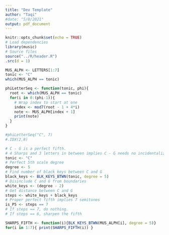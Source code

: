 ```yaml
---
title: "Dev Template"
author: "Taqi"
#date: "5/8/2021"
output: pdf_document
---
```


```r
knitr::opts_chunk$set(echo = TRUE)
# Load dependencies
library(music)
# Source files
source("../R/header.R")
.src(d = 1)
```

```r
MUS_ALPH <- LETTERS[1:7]
tonic <- "C"
which(MUS_ALPH == tonic)
```

```r
phiLetterSeq <- function(tonic, phi){
  root <- which(MUS_ALPH == tonic)
  for(i in 0:(phi-1)){
    # Wrap index to start at one
    index <- mod7(root - 1 + 4*i)
    note <- MUS_ALPH[index + 1]
    print(note)
  }
}
```

```r
#phiLetterSeq("C", 7)
#.IDX(2,8)
```

```r
# C - G is a perfect fifth.
# 4 Sharps and 3 letters in between implies C - G needs no incidentalization
tonic <- "C"
# Perfect 5th scale degree
degree <- 5 
# Find number of black keys between C and G
black_keys <- BLK_KEYS_BTWN(tonic, degree = 5) 
# Disinclude C and G from boundaries
white_keys <- (degree - 2)
# Get distance between C and G
steps <- white_keys + black_keys
# Proper perfect fifth implies 7 semitones
is_P5 <- steps == 7
# If steps == 7, do nothing.
# If steps == 6, sharpen the fifth
```

```r
SHARPS_FIFTH <- function(i){BLK_KEYS_BTWN(MUS_ALPH[i], degree = 5)}
for(i in 1:7){ print(SHARPS_FIFTH(i)) }
```




